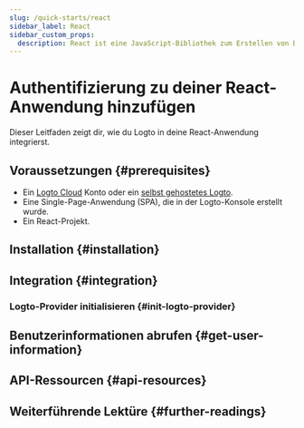 ```yaml
---
slug: /quick-starts/react
sidebar_label: React
sidebar_custom_props:
  description: React ist eine JavaScript-Bibliothek zum Erstellen von Benutzeroberflächen.
---
```




# Authentifizierung zu deiner React-Anwendung hinzufügen

Dieser Leitfaden zeigt dir, wie du Logto in deine React-Anwendung integrierst.

<GuideTip />

## Voraussetzungen \{#prerequisites}

- Ein [Logto Cloud](https://cloud.logto.io) Konto oder ein [selbst gehostetes Logto](/introduction/set-up-logto-oss).
- Eine Single-Page-Anwendung (SPA), die in der Logto-Konsole erstellt wurde.
- Ein React-Projekt.

## Installation \{#installation}

<Installation />

## Integration \{#integration}

### Logto-Provider initialisieren \{#init-logto-provider}

<InitClient />

<ImplementSignInAndSignOut />

<Checkpoint />

## Benutzerinformationen abrufen \{#get-user-information}

<GetUserInformation />

## API-Ressourcen \{#api-resources}

<ApiResources />

## Weiterführende Lektüre \{#further-readings}

<FurtherReadings />
